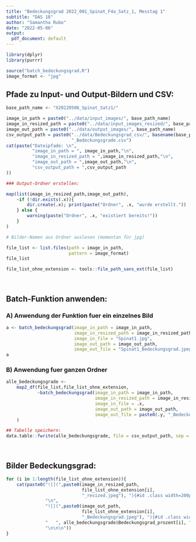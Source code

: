 ```yaml
---
title: "Bedeckungsgrad 2022_001_Spinat_F4a_Satz_1, Messtag 1"
subtitle: "DAS 18"
author: "Samantha Rubo"
date: "2022-05-06"
output:
  pdf_document: default
---
```


```r
library(dplyr)
library(purrr)
```

```r
source("batch_bedeckungsgrad.R")
image_format <- "jpg"
```


## Pfade zu Input- und Output-Bildern und CSV:
```r
base_path_name <- "X20220506_Spinat_Satz1/"
```

```r
image_in_path = paste0("../data/input_images/", base_path_name)
image_in_resized_path = paste0("../data/input_images_resized/", base_path_name)
image_out_path = paste0("../data/output_images/", base_path_name)
csv_output_path = paste0("../data/Bedeckungsgrad_csv/", basename(base_path_name), 
                         "_Bedeckungsgrade.csv")
cat(paste("Dateipfade: \n",
          "image_in_path = ", image_in_path,"\n",
          "image_in_resized_path = ",image_in_resized_path,"\n",
          "image_out_path = ",image_out_path,"\n",
          "csv_output_path = ",csv_output_path
))
```

```r
### Output-Ordner erstellen: 

map(list(image_in_resized_path,image_out_path),
    ~if (!dir.exists(.x)){
        dir.create(.x); print(paste("Ordner", .x, "wurde erstellt."))
    } else {
        warning(paste("Ordner", .x, "existiert bereits!"))
    }
)
```

```r
# Bilder-Namen aus Ordner auslesen (momentan für jpg)

file_list <- list.files(path = image_in_path, 
                        pattern = image_format)
file_list

file_list_ohne_extension <- tools::file_path_sans_ext(file_list)
```
\

## Batch-Funktion anwenden:

### A) Anwendung der Funktion fuer ein einzelnes Bild
```r
a <- batch_bedeckungsgrad(image_in_path = image_in_path,
                          image_in_resized_path = image_in_resized_path,
                          image_in_file = "Spinat1.jpg", 
                          image_out_path = image_out_path,
                          image_out_file = "Spinat1_Bedeckungsgrad.jpeg")
a
```

### B) Anwendung fuer ganzen Ordner
```r
alle_bedeckungsgrade <- 
    map2_df(file_list,file_list_ohne_extension,
            ~batch_bedeckungsgrad(image_in_path = image_in_path,
                                  image_in_resized_path = image_in_resized_path,
                                  image_in_file = .x, 
                                  image_out_path = image_out_path,
                                  image_out_file = paste0(.y, "_Bedeckungsgrad.jpeg"))
    )
```

```r
## Tabelle speichern:
data.table::fwrite(alle_bedeckungsgrade, file = csv_output_path, sep = ";")
```

\

## Bilder Bedeckungsgrad:
```r
for (i in 1:length(file_list_ohne_extension)){
    cat(paste0("![](",paste0(image_in_resized_path,
                             file_list_ohne_extension[i],
                             "_resized.jpeg"), "){#id .class width=200px}", 
               "\n",
               "![](",paste0(image_out_path,
                             file_list_ohne_extension[i],
                             "_Bedeckungsgrad.jpeg"), "){#id .class width=200px}",
               "   ", alle_bedeckungsgrade$Bedeckungsgrad_prozent[i], "%",
               "\n\n\n"))
}
```


